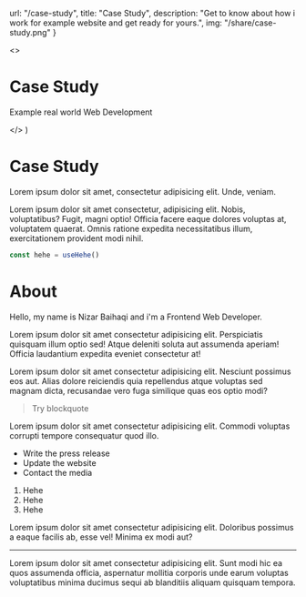 
  url: "/case-study",
  title: "Case Study",
  description: "Get to know about how i work for example website and get ready for yours.",
  img: "/share/case-study.png"
}

  <>
    <h1>Case Study</h1>
    <p>Example real world Web Development</p>
  </>
)

# Case Study

Lorem ipsum dolor sit amet, consectetur adipisicing elit. Unde, veniam.

Lorem ipsum dolor sit amet consectetur, adipisicing elit. Nobis, voluptatibus? Fugit, magni optio! Officia facere eaque dolores voluptas at, voluptatem quaerat. Omnis ratione expedita necessitatibus illum, exercitationem provident modi nihil.

```js
const hehe = useHehe()
```

# About

Hello, my name is Nizar Baihaqi and i'm a Frontend Web Developer.

Lorem ipsum dolor sit amet consectetur adipisicing elit. Perspiciatis quisquam illum optio sed! Atque deleniti soluta aut assumenda aperiam! Officia laudantium expedita eveniet consectetur at!

<Placeholder width='900' />

Lorem ipsum dolor sit amet consectetur adipisicing elit. Nesciunt possimus eos aut. Alias dolore reiciendis quia repellendus atque voluptas sed magnam dicta, recusandae vero fuga similique quas eos optio modi?

> Try blockquote

Lorem ipsum dolor sit amet consectetur adipisicing elit. Commodi voluptas corrupti tempore consequatur quod illo.

- Write the press release
- Update the website
- Contact the media

1. Hehe
2. Hehe
3. Hehe

Lorem ipsum dolor sit amet consectetur adipisicing elit. Doloribus possimus a eaque facilis ab, esse vel! Minima ex modi aut?

---

Lorem ipsum dolor sit amet consectetur adipisicing elit. Sunt modi hic ea quos assumenda officia, aspernatur mollitia corporis unde earum voluptas voluptatibus minima ducimus sequi ab blanditiis aliquam quisquam tempora.
